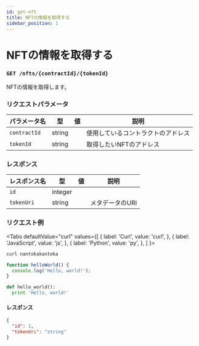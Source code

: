 ```yaml
---
id: get-nft
title: NFTの情報を取得する
sidebar_position: 1
---
```


# NFTの情報を取得する

### `GET /nfts/{contractId}/{tokenId}`

NFTの情報を取得します。

### リクエストパラメータ
|パラメータ名|型|値|説明|
|--|--|--|--|
|`contractId`|string||使用しているコントラクトのアドレス|
|`tokenId`|string||取得したいNFTのアドレス|

### レスポンス
|レスポンス名|型|値|説明|
|--|--|:--:|--|
|`id`|integer|||
|`tokenUri`|string||メタデータのURI|

### リクエスト例
<Tabs
  defaultValue="curl"
  values={[
    { label: 'Curl', value: 'curl', },
    { label: 'JavaScript', value: 'js', },
    { label: 'Python', value: 'py', },
  ]
}>
<TabItem value="curl">

```bash
curl nantokakantoka
```

</TabItem>
<TabItem value="js">

```js
function helloWorld() {
  console.log('Hello, world!');
}
```

</TabItem>
<TabItem value="py">

```py
def hello_world():
  print 'Hello, world!'
```

</TabItem>
</Tabs>

#### レスポンス

```json
{
  "id": 1,
  "tokenUri": "string"
}
```